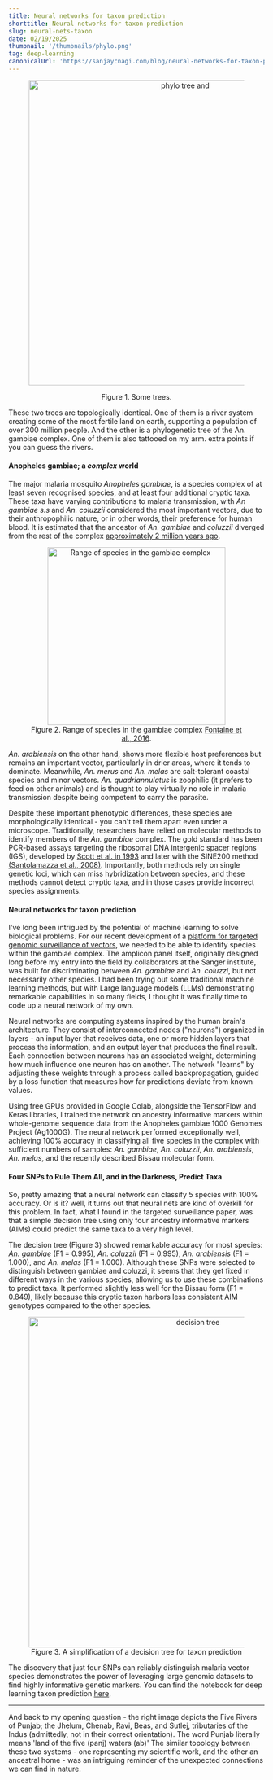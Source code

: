 ```yaml
---
title: Neural networks for taxon prediction
shorttitle: Neural networks for taxon prediction
slug: neural-nets-taxon
date: 02/19/2025
thumbnail: '/thumbnails/phylo.png'
tag: deep-learning
canonicalUrl: 'https://sanjaycnagi.com/blog/neural-networks-for-taxon-prediction/'
---
```


<center>
  <figure>
    <img
      src="/blog/tree-river.png"
      alt="phylo tree and"
      width="600"
      height="600"
    />
  </figure>
    <figcaption>
      Figure 1. Some trees.
    </figcaption>
</center>


These two trees are topologically identical. One of them is a river system creating some of the most fertile land on earth, supporting a population of over 300 million people. And the other is a phylogenetic tree of the An. gambiae complex. One of them is also tattooed on my arm. extra points if you can guess the rivers. 

#### Anopheles gambiae; a *complex* world

The major malaria mosquito *Anopheles gambiae*, is a species complex of at least seven recognised species, and at least four additional cryptic taxa. These taxa have varying contributions to malaria transmission, with *An gambiae s.s* and *An. coluzzii* considered the most important vectors, due to their anthropophilic nature, or in other words, their preference for human blood. It is estimated that the ancestor of *An. gambiae* and *coluzzii* diverged from the rest of the complex [approximately 2 million years ago](https://doi.org/10.1126/science.1258524).  

<center>
  <figure>
    <img
      src="/blog/range.png"
      alt="Range of species in the gambiae complex"
      width="350"
      height="350"
    />
    <figcaption>
      Figure 2. Range of species in the gambiae complex <a href="https://doi.org/10.1126/science.1258524">Fontaine et al., 2016</a>.
    </figcaption>
  </figure>
</center>


*An. arabiensis* on the other hand, shows more flexible host preferences but remains an important vector, particularly in drier areas, where it tends to dominate. Meanwhile, *An. merus* and *An. melas* are salt-tolerant coastal species and minor vectors. *An. quadriannulatus* is zoophilic (it prefers to feed on other animals) and is thought to play virtually no role in malaria transmission despite being competent to carry the parasite. 

Despite these important phenotypic differences, these species are morphologically identical - you can't tell them apart even under a microscope. Traditionally, researchers have relied on molecular methods to identify members of the *An. gambiae* complex. The gold standard has been PCR-based assays targeting the ribosomal DNA intergenic spacer regions (IGS), developed by [Scott et al. in 1993](https://doi.org/10.4269/ajtmh.1993.49.520) and later with the SINE200 method [(Santolamazza et al.,  2008)](https://doi.org/10.1186/1475-2875-7-163). Importantly, both methods rely on single genetic loci, which can miss hybridization between species, and these methods cannot detect cryptic taxa, and in those cases provide incorrect species assignments.

#### Neural networks for taxon prediction

I've long been intrigued by the potential of machine learning to solve biological problems. For our recent development of a [platform for targeted genomic surveillance of vectors](https://doi.org/10.1101/2025.02.14.637727), we needed to be able to identify species within the gambiae complex. The amplicon panel itself, originally designed long before my entry into the field by collaborators at the Sanger institute, was built for discriminating between *An. gambiae* and *An. coluzzi*, but not necessarily other species. I had been trying out some traditional machine learning methods, but with Large language models (LLMs) demonstrating remarkable capabilities in so many fields, I thought it was finally time to code up a neural network of my own.

Neural networks are computing systems inspired by the human brain's architecture. They consist of interconnected nodes ("neurons") organized in layers - an input layer that receives data, one or more hidden layers that process the information, and an output layer that produces the final result. Each connection between neurons has an associated weight, determining how much influence one neuron has on another. The network "learns" by adjusting these weights through a process called backpropagation, guided by a loss function that measures how far predictions deviate from known values.

Using free GPUs provided in Google Colab, alongside the TensorFlow and Keras libraries, I trained the network on ancestry informative markers within whole-genome sequence data from the Anopheles gambiae 1000 Genomes Project (Ag1000G). The neural network performed exceptionally well, achieving 100% accuracy in classifying all five species in the complex with sufficient numbers of samples: *An. gambiae*, *An. coluzzii*, *An. arabiensis*, *An. melas*, and the recently described Bissau molecular form.

#### Four SNPs to Rule Them All, and in the Darkness, Predict Taxa

So, pretty amazing that a neural network can classify 5 species with 100% accuracy. Or is it? well, it turns out that neural nets are kind of overkill for this problem. In fact, what I found in the targeted surveillance paper, was that a simple decision tree using only four ancestry informative markers (AIMs) could predict the same taxa to a very high level. 

The decision tree (Figure 3) showed remarkable accuracy for most species: *An. gambiae* (F1 = 0.995), *An. coluzzii* (F1 = 0.995), *An. arabiensis* (F1 = 1.000), and *An. melas* (F1 = 1.000). Although these SNPs were selected to distinguish between gambiae and coluzzi, it seems that they get fixed in different ways in the various species, allowing us to use these combinations to predict taxa. It performed slightly less well for the Bissau form (F1 = 0.849), likely because this cryptic taxon harbors less consistent AIM genotypes compared to the other species. 

<center>
  <figure>
    <img
      src="/blog/tree.svg"
      alt="decision tree"
      width="650"
      height="650"
    />
    <figcaption>
      Figure 3. A simplification of a decision tree for taxon prediction
    </figcaption>
  </figure>
</center>

The discovery that just four SNPs can reliably distinguish malaria vector species demonstrates the power of leveraging large genomic datasets to find highly informative genetic markers. You can find the notebook for deep learning taxon prediction [here](https://colab.research.google.com/drive/1rcanKIJyD5Pnzg_17HCBUuVeIWe5QA5j?usp=sharing).

--- 

And back to my opening question - the right image depicts the Five Rivers of Punjab; the Jhelum, Chenab, Ravi, Beas, and Sutlej, tributaries of the Indus (admittedly, not in their correct orientation). The word Punjab literally means 'land of the five (panj) waters (ab)' The similar topology between these two systems - one representing my scientific work, and the other an ancestral home - was an intriguing reminder of the unexpected connections we can find in nature.